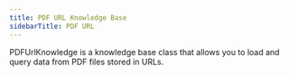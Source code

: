 ```yaml
---
title: PDF URL Knowledge Base
sidebarTitle: PDF URL
---
```


PDFUrlKnowledge is a knowledge base class that allows you to load and query data from PDF files stored in URLs.

<Snippet file="kb-pdf-url-reference.mdx" />
